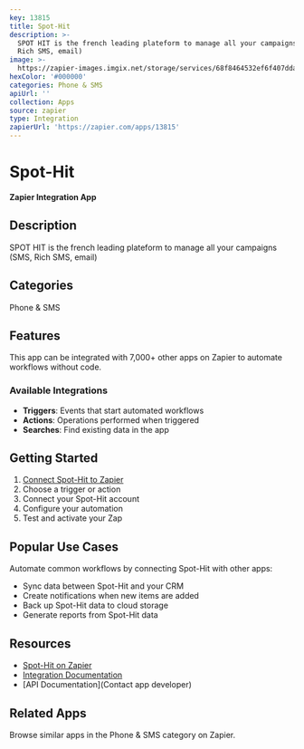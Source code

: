 ```yaml
---
key: 13815
title: Spot-Hit
description: >-
  SPOT HIT is the french leading plateform to manage all your campaigns (SMS,
  Rich SMS, email)
image: >-
  https://zapier-images.imgix.net/storage/services/68f8464532ef6f407dda3fc4ed234d49.png?auto=format%2Ccompress&ixlib=python-3.0.0&q=50
hexColor: '#000000'
categories: Phone & SMS
apiUrl: ''
collection: Apps
source: zapier
type: Integration
zapierUrl: 'https://zapier.com/apps/13815'
---
```

# Spot-Hit

**Zapier Integration App**

## Description

SPOT HIT is the french leading plateform to manage all your campaigns (SMS, Rich SMS, email)

## Categories

Phone & SMS

## Features

This app can be integrated with 7,000+ other apps on Zapier to automate workflows without code.

### Available Integrations

- **Triggers**: Events that start automated workflows
- **Actions**: Operations performed when triggered
- **Searches**: Find existing data in the app

## Getting Started

1. [Connect Spot-Hit to Zapier](https://zapier.com/apps/13815)
2. Choose a trigger or action
3. Connect your Spot-Hit account
4. Configure your automation
5. Test and activate your Zap

## Popular Use Cases

Automate common workflows by connecting Spot-Hit with other apps:

- Sync data between Spot-Hit and your CRM
- Create notifications when new items are added
- Back up Spot-Hit data to cloud storage
- Generate reports from Spot-Hit data

## Resources

- [Spot-Hit on Zapier](https://zapier.com/apps/13815)
- [Integration Documentation](https://zapier.com/apps/13815/integrations)
- [API Documentation](Contact app developer)

## Related Apps

Browse similar apps in the Phone & SMS category on Zapier.
